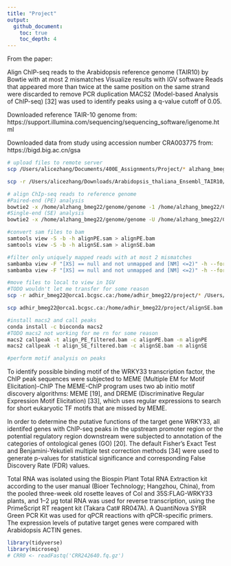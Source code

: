 ```yaml
---
title: "Project"
output:
  github_document:
    toc: true
    toc_depth: 4
---
```

From the paper:

Align ChIP-seq reads to the Arabidopsis reference genome (TAIR10) by Bowtie with at most 2 mismatches Visualize results  with IGV software
Reads that appeared more than twice at the same position on the same strand were discarded to remove PCR duplication
MACS2 (Model-based Analysis of ChIP-seq) [32] was used to identify peaks using a q-value cutoff of 0.05.

Downloaded reference TAIR-10 genome from: https://support.illumina.com/sequencing/sequencing_software/igenome.html

Downloaded data from study using accession number CRA003775 from:
https://bigd.big.ac.cn/gsa

```bash
# upload files to remote server
scp /Users/alicezhang/Documents/400E_Assignments/Project/* alzhang_bmeg22@orca1.bcgsc.ca:/home/alzhang_bmeg22

scp -r /Users/alicezhang/Downloads/Arabidopsis_thaliana_Ensembl_TAIR10/Arabidopsis_thaliana/Ensembl/TAIR10/Sequence/Bowtie2Index alzhang_bmeg22@orca1.bcgsc.ca:/home/alzhang_bmeg22/genome

# align ChIp-seq reads to reference genome 
#Paired-end (PE) analysis
bowtie2 -x /home/alzhang_bmeg22/genome/genome -1 /home/alzhang_bmeg22/CRR242640.fq.gz	 -2 /home/alzhang_bmeg22/CRR242641.fq.gz -S alignPE.sam
#Single-end (SE) analysis
bowtie2 -x /home/alzhang_bmeg22/genome/genome -U /home/alzhang_bmeg22/CRR242640.fq.gz -S alignSE.sam

#convert sam files to bam
samtools view -S -b -h alignPE.sam > alignPE.bam
samtools view -S -b -h alignSE.sam > alignSE.bam

#filter only uniquely mapped reads with at most 2 mismatches
sambamba view -F "[XS] == null and not unmapped and [NM] <=2)" -h --format=bam  alignPE.bam  > align_PE_filtered.bam
sambamba view -F "[XS] == null and not unmapped and [NM] <=2)" -h --format=bam  alignSE.bam  > align_SE_filtered.bam

#move files to local to view in IGV
#TODO wouldn't let me transfer for some reason
scp -r adhir_bmeg22@orca1.bcgsc.ca:/home/adhir_bmeg22/project/* /Users/alicezhang/400E_Assignments/Project/align

scp adhir_bmeg22@orca1.bcgsc.ca:/home/adhir_bmeg22/project/alignSE.bam /Users/alicezhang/400E_Assignments/Project/alignSE.bam

#install macs2 and call peaks
conda install -c bioconda macs2
#TODO macs2 not working for me rn for some reason
macs2 callpeak -t align_PE_filtered.bam -c alignPE.bam -n alignPE
macs2 callpeak -t align_SE_filtered.bam -c alignSE.bam -n alignSE

#perform motif analysis on peaks 

```
To identify possible binding motif of the WRKY33 transcription factor, the ChIP peak sequences were subjected to MEME (Multiple EM for Motif Elicitation)-ChIP 
The MEME-ChIP program uses two ab initio motif discovery algorithms: MEME [19], and DREME (Discriminative Regular Expression Motif Elicitation) [33], which uses regular expressions to search for short eukaryotic TF motifs that are missed by MEME.

In order to determine the putative functions of the target gene WRKY33, all identifed genes with ChIP-seq peaks in the upstream promoter region or the potential regulatory region downstream were subjected to annotation of the categories of ontological genes (GO) [20]. The default Fisher’s Exact Test and Benjamini-Yekutieli multiple test correction methods [34] were used to generate p-values for statistical significance and corresponding False Discovery Rate (FDR) values.

Total RNA was isolated using the Biospin Plant Total RNA Extraction kit according to the user manual (Bioer Technology; Hangzhou, China), from the pooled three-week old rosette leaves of Col and 35S:FLAG-WRKY33 plants, and 1–2 μg total RNA was used for reverse transcription, using the PrimeScript RT reagent kit (Takara Cat# RR047A). A QuantiNova SYBR Green PCR Kit was used for qPCR reactions with qPCR-specific primers. The expression levels of putative target genes were compared with Arabidopsis ACTIN genes.

```r
library(tidyverse)
library(microseq)
# CRR0 <- readFastq('CRR242640.fq.gz')
```


